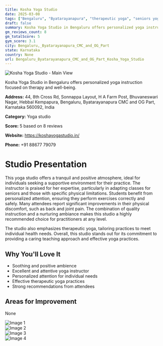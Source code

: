```yaml
---
title: Kosha Yoga Studio
date: 2025-03-08
tags: ["Bengaluru", "Byatarayanapura", "therapeutic yoga", "seniors yoga", "ambience", "personalized instruction", "Bengaluru, Byatarayanapura CMC and OG Part"]  
draft: false
summary: Kosha Yoga Studio in Bengaluru offers personalized yoga instruction focused on therapy and well-being.
gm_reviews_count: 8
gm_totalScore: 5
gym_score: 3.1
city: Bengaluru,_Byatarayanapura_CMC_and_OG_Part
state: Karnataka
country: None
url: Bengaluru_Byatarayanapura_CMC_and_OG_Part_Kosha_Yoga_Studio
---
```


<div className="aspect-[16/9] relative my-8">
  <img 
    src="https://lh5.googleusercontent.com/p/AF1QipPE909vOKGKOfrjwLQyrg8XkjkplzntNUu6HizZ=w1920-h1080-k-no"
    alt="Kosha Yoga Studio - Main View"
    className="object-cover absolute inset-0 w-full h-full rounded-lg"
  />
</div>

Kosha Yoga Studio in Bengaluru offers personalized yoga instruction focused on therapy and well-being.

**Address:** 44, 8th Cross Rd, Sonnappa Layout, H A Farm Post, Bhuvaneswari Nagar, Hebbal Kempapura, Bengaluru, Byatarayanapura CMC and OG Part, Karnataka 560092, India

**Category:** Yoga studio

**Score:** 5 based on 8 reviews

**Website:** https://koshayogastudio.in/

**Phone:** +91 88677 79079

# Studio Presentation

This yoga studio offers a tranquil and positive atmosphere, ideal for individuals seeking a supportive environment for their practice. The instructor is praised for her expertise, particularly in adapting classes for seniors and those with specific physical limitations. Students benefit from personalized attention, ensuring they perform exercises correctly and safely. Many attendees report significant improvements in their physical discomfort, such as back and joint pain. The combination of quality instruction and a nurturing ambiance makes this studio a highly recommended choice for practitioners at any level.

The studio also emphasizes therapeutic yoga, tailoring practices to meet individual health needs. Overall, this studio stands out for its commitment to providing a caring teaching approach and effective yoga practices.

## Why You'll Love It

- Soothing and positive ambience
- Excellent and attentive yoga instructor
- Personalized attention for individual needs
- Effective therapeutic yoga practices
- Strong recommendations from attendees

## Areas for Improvement

None

<div className="grid grid-cols-1 xl:grid-cols-2 gap-4 my-8">
<div className="aspect-[4/3] relative"><img src="https://lh3.googleusercontent.com/p/AF1QipPIwuQQqKFZw8YBDhpA4iDKQqMdcen3fmjOGeUX=w1920-h1080-k-no" alt="Image 1" className="object-cover absolute inset-0 w-full h-full rounded-lg" /></div>
<div className="aspect-[4/3] relative"><img src="https://lh5.googleusercontent.com/p/AF1QipOWxtRvOOKOx9oqlrU3m73m218JCxyJLdZI_nBK=w1920-h1080-k-no" alt="Image 2" className="object-cover absolute inset-0 w-full h-full rounded-lg" /></div>
<div className="aspect-[4/3] relative"><img src="https://lh5.googleusercontent.com/p/AF1QipOpyn8xaC49uSX1RD04Ak8t6pk3QCnsmKC_vrO4=w1920-h1080-k-no" alt="Image 3" className="object-cover absolute inset-0 w-full h-full rounded-lg" /></div>
<div className="aspect-[4/3] relative"><img src="https://lh5.googleusercontent.com/p/AF1QipO7G7yCSEbUudWw5T1mLvE3fsySpr4ZEyIJaBmh=w1920-h1080-k-no" alt="Image 4" className="object-cover absolute inset-0 w-full h-full rounded-lg" /></div>
</div>